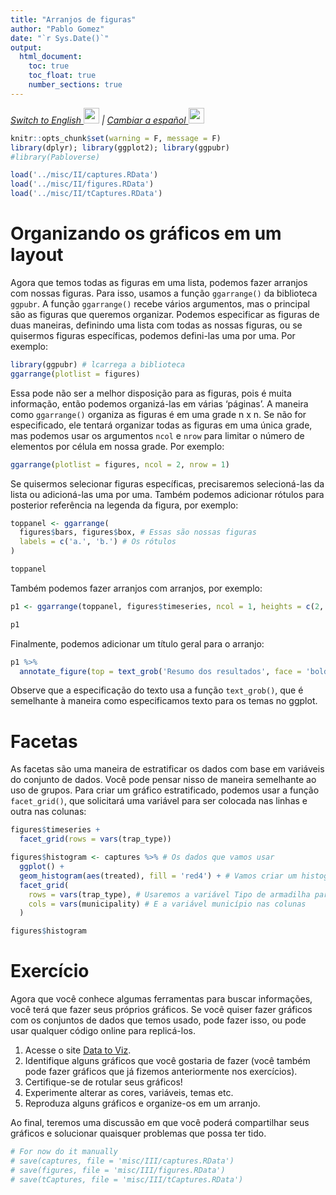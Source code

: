 ```yaml
---
title: "Arranjos de figuras"
author: "Pablo Gomez"
date: "`r Sys.Date()`"
output:
  html_document:
    toc: true
    toc_float: true
    number_sections: true
---
```


<em>
[Switch to English ![](img/flag_us.gif){width="25"}](https://www.spablo-temporal.network/DataViz-workshop/DataViz_II.html) | [Cambiar a español  ![](img/flag_mx.gif){width="25"}](https://www.spablo-temporal.network/DataViz-workshop/ES/DataViz_II.html)
</em>

```r
knitr::opts_chunk$set(warning = F, message = F)
library(dplyr); library(ggplot2); library(ggpubr)
#library(Pabloverse)
```

```r
load('../misc/II/captures.RData')
load('../misc/II/figures.RData')
load('../misc/II/tCaptures.RData')
```

<!-- # Objectives: -->

<!--   - Talk about figure arrangements  -->
<!--   - Make the data visualization exercise. -->

# Organizando os gráficos em um layout

Agora que temos todas as figuras em uma lista, podemos fazer arranjos com nossas figuras. Para isso, usamos a função `ggarrange()` da biblioteca `ggpubr`. A função `ggarrange()` recebe vários argumentos, mas o principal são as figuras que queremos organizar. Podemos especificar as figuras de duas maneiras, definindo uma lista com todas as nossas figuras, ou se quisermos figuras específicas, podemos defini-las uma por uma. Por exemplo:

```r
library(ggpubr) # lcarrega a biblioteca
ggarrange(plotlist = figures)
```

Essa pode não ser a melhor disposição para as figuras, pois é muita informação, então podemos organizá-las em várias 'páginas'. A maneira como `ggarrange()` organiza as figuras é em uma grade n x n. Se não for especificado, ele tentará organizar todas as figuras em uma única grade, mas podemos usar os argumentos `ncol` e `nrow` para limitar o número de elementos por célula em nossa grade. Por exemplo:

```r
ggarrange(plotlist = figures, ncol = 2, nrow = 1)
```

Se quisermos selecionar figuras específicas, precisaremos selecioná-las da lista ou adicioná-las uma por uma. Também podemos adicionar rótulos para posterior referência na legenda da figura, por exemplo:

```r
toppanel <- ggarrange(
  figures$bars, figures$box, # Essas são nossas figuras
  labels = c('a.', 'b.') # Os rótulos
) 

toppanel
```

Também podemos fazer arranjos com arranjos, por exemplo:

```r
p1 <- ggarrange(toppanel, figures$timeseries, ncol = 1, heights = c(2, 1), labels = c('','c')) # Adicionar outra figura na parte inferior

p1
```

Finalmente, podemos adicionar um título geral para o arranjo:

```r
p1 %>% 
  annotate_figure(top = text_grob('Resumo dos resultados', face = 'bold', size = 20))
```


Observe que a especificação do texto usa a função `text_grob()`, que é semelhante à maneira como especificamos texto para os temas no ggplot.

# Facetas

As facetas são uma maneira de estratificar os dados com base em variáveis do conjunto de dados. Você pode pensar nisso de maneira semelhante ao uso de grupos. Para criar um gráfico estratificado, podemos usar a função `facet_grid()`, que solicitará uma variável para ser colocada nas linhas e outra nas colunas:

```r
figures$timeseries +
  facet_grid(rows = vars(trap_type))
```


```r
figures$histogram <- captures %>% # Os dados que vamos usar 
  ggplot() + 
  geom_histogram(aes(treated), fill = 'red4') + # Vamos criar um histograma da variável tratados
  facet_grid(
    rows = vars(trap_type), # Usaremos a variável Tipo de armadilha para as linhas
    cols = vars(municipality) # E a variável município nas colunas
  )

figures$histogram
```

# Exercício

Agora que você conhece algumas ferramentas para buscar informações, você terá que fazer seus próprios gráficos. Se você quiser fazer gráficos com os conjuntos de dados que temos usado, pode fazer isso, ou pode usar qualquer código online para replicá-los.

1. Acesse o site [Data to Viz](https://www.data-to-viz.com).
2. Identifique alguns gráficos que você gostaria de fazer (você também pode fazer gráficos que já fizemos anteriormente nos exercícios).
3. Certifique-se de rotular seus gráficos!
4. Experimente alterar as cores, variáveis, temas etc.
5. Reproduza alguns gráficos e organize-os em um arranjo.

Ao final, teremos uma discussão em que você poderá compartilhar seus gráficos e solucionar quaisquer problemas que possa ter tido.


```r
# For now do it manually
# save(captures, file = 'misc/III/captures.RData')
# save(figures, file = 'misc/III/figures.RData')
# save(tCaptures, file = 'misc/III/tCaptures.RData')
```

